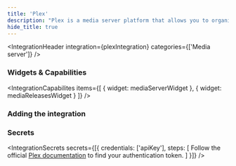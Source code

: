 ```yaml
---
title: 'Plex'
description: "Plex is a media server platform that allows you to organize, manage, and stream your personal media collection."
hide_title: true
---
```




<IntegrationHeader
  integration={plexIntegration}
  categories={['Media server']}
/>

### Widgets & Capabilities
<IntegrationCapabilites
    items={[
        { widget: mediaServerWidget }, 
        { widget: mediaReleasesWidget }
    ]}
/>

### Adding the integration
<AddingIntegration />

### Secrets
<IntegrationSecrets secrets={[{
    credentials: ['apiKey'],
    steps: [
        <span>
            Follow the official <a href="https://support.plex.tv/articles/204059436-finding-an-authentication-token-x-plex-token/" target="_blank" rel="noopener noreferrer">Plex documentation</a> to find your authentication token.
        </span>
    ]
}]} />